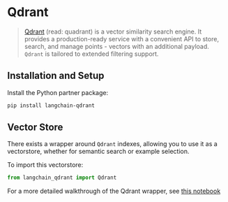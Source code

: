 # Qdrant

>[Qdrant](https://qdrant.tech/documentation/) (read: quadrant) is a vector similarity search engine. 
> It provides a production-ready service with a convenient API to store, search, and manage 
> points - vectors with an additional payload. `Qdrant` is tailored to extended filtering support.


## Installation and Setup

Install the Python partner package:

```bash
pip install langchain-qdrant
```


## Vector Store

There exists a wrapper around `Qdrant` indexes, allowing you to use it as a vectorstore,
whether for semantic search or example selection.

To import this vectorstore:
```python
from langchain_qdrant import Qdrant
```

For a more detailed walkthrough of the Qdrant wrapper, see [this notebook](/docs/integrations/vectorstores/qdrant)

